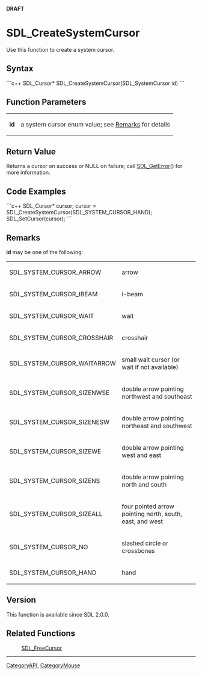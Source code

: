 <span color="red">'''DRAFT'''</span>


<!-- #*^*^*^*^*See http://wiki.libsdl.org/moin.cgi/SGFunctions for details on editing this page*^*^*^*^* -->


= SDL_CreateSystemCursor =
Use this function to create a system cursor.




== Syntax ==
```c++
SDL_Cursor* SDL_CreateSystemCursor(SDL_SystemCursor id)
```


== Function Parameters ==
{|
|'''id'''
|a system cursor enum value; see [[#Remarks|Remarks]] for details
|}


== Return Value ==
Returns a cursor on success or NULL on failure; call [[SDL_GetError]]() for more information.


== Code Examples ==
```c++
SDL_Cursor* cursor;
cursor = SDL_CreateSystemCursor(SDL_SYSTEM_CURSOR_HAND);
SDL_SetCursor(cursor);
```


== Remarks ==
'''id''' may be one of the following:
{|
|SDL_SYSTEM_CURSOR_ARROW
|arrow
|-
|SDL_SYSTEM_CURSOR_IBEAM
|i-beam
|-
|SDL_SYSTEM_CURSOR_WAIT
|wait
|-
|SDL_SYSTEM_CURSOR_CROSSHAIR
|crosshair
|-
|SDL_SYSTEM_CURSOR_WAITARROW
|small wait cursor (or wait if not available)
|-
|SDL_SYSTEM_CURSOR_SIZENWSE
|double arrow pointing northwest and southeast
|-
|SDL_SYSTEM_CURSOR_SIZENESW
|double arrow pointing northeast and southwest
|-
|SDL_SYSTEM_CURSOR_SIZEWE
|double arrow pointing west and east
|-
|SDL_SYSTEM_CURSOR_SIZENS
|double arrow pointing north and south
|-
|SDL_SYSTEM_CURSOR_SIZEALL
|four pointed arrow pointing north, south, east, and west
|-
|SDL_SYSTEM_CURSOR_NO
|slashed circle or crossbones
|-
|SDL_SYSTEM_CURSOR_HAND
|hand
|}


== Version ==
This function is available since SDL 2.0.0.

== Related Functions ==
:[[SDL_FreeCursor]]

----
[[CategoryAPI]], [[CategoryMouse]]
<!-- #See the Style Guide for instructions on editing the footer. -->
